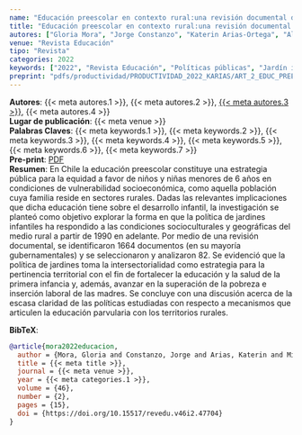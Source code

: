 ```yaml
---
name: "Educación preescolar en contexto rural:una revisión documental de las políticaspúblicas en Chile"
title: "Educación preescolar en contexto rural:una revisión documental de las políticaspúblicas en Chile"
autores: ["Gloria Mora", "Jorge Constanzo", "Katerin Arias-Ortega", "Alejandra Millahual"]
venue: "Revista Educación"
tipo: "Revista"
categories: 2022
keywords: ["2022", "Revista Educación", "Políticas públicas", "Jardín infantil", "Ruralidad", "Educación parvularia", "Chile"]
preprint: "pdfs/productividad/PRODUCTIVIDAD_2022_KARIAS/ART_2_EDUC_PREESCO_RURAL_MORA _ARIAS_2022_SCIELO.pdf"
---
```

**Autores**: {{< meta autores.1 >}}, {{< meta autores.2 >}}, [{{< meta autores.3 >}}](../members/current/Katerin Arias-Ortega.qmd), {{< meta autores.4 >}}    
**Lugar de publicación**: {{< meta venue >}}     
**Palabras Claves**: {{< meta keywords.1 >}}, {{< meta keywords.2 >}}, {{< meta keywords.3 >}}, {{< meta keywords.4 >}}, {{< meta keywords.5 >}}, {{< meta keywords.6 >}}, {{< meta keywords.7 >}}     
**Pre-print**: [PDF](../{{< meta preprint >}})    
**Resumen**: En Chile la educación preescolar constituye una estrategia pública para la equidad a favor de niños y niñas menores de 6 años en condiciones de vulnerabilidad socioeconómica, como aquella población cuya familia reside en sectores rurales. Dadas las relevantes implicaciones que dicha educación tiene sobre el desarrollo infantil, la investigación se planteó como objetivo explorar la forma en que la política de jardines infantiles ha respondido a las condiciones socioculturales y geográficas del medio rural a partir de 1990 en adelante. Por medio de una revisión documental, se identificaron 1664 documentos (en su mayoría gubernamentales) y se seleccionaron y analizaron 82. Se evidenció que la política de jardines toma la intersectorialidad como estrategia para la pertinencia territorial con el fin de fortalecer la educación y la salud de la primera infancia y, además, avanzar en la superación de la pobreza e inserción laboral de las madres. Se concluye con una discusión acerca de la escasa claridad de las políticas estudiadas con respecto a mecanismos que articulen la educación parvularia con los territorios rurales.


**BibTeX**:
```bibtex
@article{mora2022educacion,
  author = {Mora, Gloria and Constanzo, Jorge and Arias, Katerin and Millahual, Alejandra},
  title = {{< meta title >}},
  journal = {{< meta venue >}},
  year = {{< meta categories.1 >}},
  volume = {46},
  number = {2},
  pages = {15},
  doi = {https://doi.org/10.15517/revedu.v46i2.47704}
}
```
